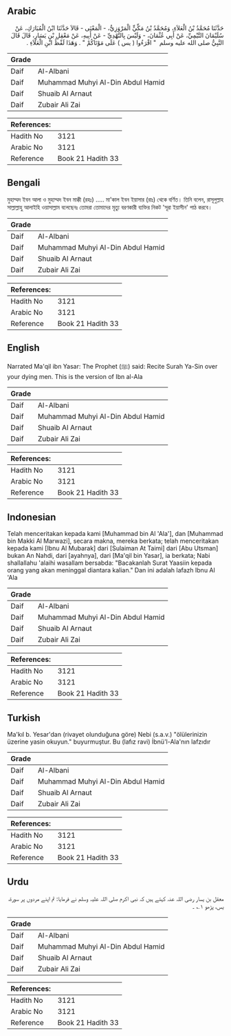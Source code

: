 ## Arabic


<div dir="rtl" lang="ar" style={{fontSize:'larger',backgroundColor:'#f8f9fa',padding:20}}>
حَدَّثَنَا مُحَمَّدُ بْنُ الْعَلاَءِ، وَمُحَمَّدُ بْنُ مَكِّيٍّ الْمَرْوَزِيُّ، - الْمَعْنَى - قَالاَ حَدَّثَنَا ابْنُ الْمُبَارَكِ، عَنْ سُلَيْمَانَ التَّيْمِيِّ، عَنْ أَبِي عُثْمَانَ، - وَلَيْسَ بِالنَّهْدِيِّ - عَنْ أَبِيهِ، عَنْ مَعْقِلِ بْنِ يَسَارٍ، قَالَ قَالَ النَّبِيُّ صلى الله عليه وسلم ‏ "‏ اقْرَءُوا ‏(‏ يس ‏)‏ عَلَى مَوْتَاكُمْ ‏"‏ ‏.‏ وَهَذَا لَفْظُ ابْنِ الْعَلاَءِ ‏.‏
</div>
<div style={{backgroundColor:'#f8f9fa',padding:20, marginBottom: 10}}><table> <thead> <tr> <th>Grade</th> <th></th> </tr> </thead> <tbody> <tr><td>Daif</td><td>Al-Albani</td></tr><tr><td>Daif</td><td>Muhammad Muhyi Al-Din Abdul Hamid</td></tr><tr><td>Daif</td><td>Shuaib Al Arnaut</td></tr><tr><td>Daif</td><td>Zubair Ali Zai</td></tr></tbody></table><table> <thead> <tr> <th>References:</th> <th></th> </tr> </thead> <tbody><tr><td>Hadith No</td><td>3121</td></tr><tr><td>Arabic No</td><td>3121</td></tr><tr><td>Reference</td><td>Book 21 Hadith 33</td></tr></tbody></table></div>

## Bengali


<div dir="ltr" lang="bn" style={{fontSize:'larger',backgroundColor:'#f8f9fa',padding:20}}>
মুহাম্মদ ইবন আলা ও মুহাম্মদ ইবন মাক্কী (রহঃ) ..... মা'কাল ইবন ইয়াসার (রাঃ) থেকে বর্ণিত। তিনি বলেন, রাসূলুল্লাহ সাল্লাল্লাহু আলাইহি ওয়াসাল্লাম বলেছেনঃ তোমরা তোমাদের মৃত্যু বরণকারী ব্যক্তির নিকট 'সূরা ইয়াসীন' পাঠ করবে।
</div>
<div style={{backgroundColor:'#f8f9fa',padding:20, marginBottom: 10}}><table> <thead> <tr> <th>Grade</th> <th></th> </tr> </thead> <tbody> <tr><td>Daif</td><td>Al-Albani</td></tr><tr><td>Daif</td><td>Muhammad Muhyi Al-Din Abdul Hamid</td></tr><tr><td>Daif</td><td>Shuaib Al Arnaut</td></tr><tr><td>Daif</td><td>Zubair Ali Zai</td></tr></tbody></table><table> <thead> <tr> <th>References:</th> <th></th> </tr> </thead> <tbody><tr><td>Hadith No</td><td>3121</td></tr><tr><td>Arabic No</td><td>3121</td></tr><tr><td>Reference</td><td>Book 21 Hadith 33</td></tr></tbody></table></div>

## English


<div dir="ltr" lang="en" style={{fontSize:'larger',backgroundColor:'#f8f9fa',padding:20}}>
Narrated Ma'qil ibn Yasar: The Prophet (ﷺ) said: Recite Surah Ya-Sin over your dying men. This is the version of Ibn al-Ala
</div>
<div style={{backgroundColor:'#f8f9fa',padding:20, marginBottom: 10}}><table> <thead> <tr> <th>Grade</th> <th></th> </tr> </thead> <tbody> <tr><td>Daif</td><td>Al-Albani</td></tr><tr><td>Daif</td><td>Muhammad Muhyi Al-Din Abdul Hamid</td></tr><tr><td>Daif</td><td>Shuaib Al Arnaut</td></tr><tr><td>Daif</td><td>Zubair Ali Zai</td></tr></tbody></table><table> <thead> <tr> <th>References:</th> <th></th> </tr> </thead> <tbody><tr><td>Hadith No</td><td>3121</td></tr><tr><td>Arabic No</td><td>3121</td></tr><tr><td>Reference</td><td>Book 21 Hadith 33</td></tr></tbody></table></div>

## Indonesian


<div dir="ltr" lang="id" style={{fontSize:'larger',backgroundColor:'#f8f9fa',padding:20}}>
Telah menceritakan kepada kami [Muhammad bin Al 'Ala'], dan [Muhammad bin Makki Al Marwazi], secara makna, mereka berkata; telah menceritakan kepada kami [Ibnu Al Mubarak] dari [Sulaiman At Taimi] dari [Abu Utsman] bukan An Nahdi, dari [ayahnya], dari [Ma'qil bin Yasar], ia berkata; Nabi shallallahu 'alaihi wasallam bersabda: "Bacakanlah Surat Yaasiin kepada orang yang akan meninggal diantara kalian." Dan ini adalah lafazh Ibnu Al 'Ala
</div>
<div style={{backgroundColor:'#f8f9fa',padding:20, marginBottom: 10}}><table> <thead> <tr> <th>Grade</th> <th></th> </tr> </thead> <tbody> <tr><td>Daif</td><td>Al-Albani</td></tr><tr><td>Daif</td><td>Muhammad Muhyi Al-Din Abdul Hamid</td></tr><tr><td>Daif</td><td>Shuaib Al Arnaut</td></tr><tr><td>Daif</td><td>Zubair Ali Zai</td></tr></tbody></table><table> <thead> <tr> <th>References:</th> <th></th> </tr> </thead> <tbody><tr><td>Hadith No</td><td>3121</td></tr><tr><td>Arabic No</td><td>3121</td></tr><tr><td>Reference</td><td>Book 21 Hadith 33</td></tr></tbody></table></div>

## Turkish


<div dir="ltr" lang="tr" style={{fontSize:'larger',backgroundColor:'#f8f9fa',padding:20}}>
Ma'kıl b. Yesar'dan (rivayet olunduğuna göre) Nebi (s.a.v.) "ölülerinizin üzerine yasin okuyun." buyurmuştur. Bu (lafız ravi) İbnü'l-Ala'nın lafzıdır
</div>
<div style={{backgroundColor:'#f8f9fa',padding:20, marginBottom: 10}}><table> <thead> <tr> <th>Grade</th> <th></th> </tr> </thead> <tbody> <tr><td>Daif</td><td>Al-Albani</td></tr><tr><td>Daif</td><td>Muhammad Muhyi Al-Din Abdul Hamid</td></tr><tr><td>Daif</td><td>Shuaib Al Arnaut</td></tr><tr><td>Daif</td><td>Zubair Ali Zai</td></tr></tbody></table><table> <thead> <tr> <th>References:</th> <th></th> </tr> </thead> <tbody><tr><td>Hadith No</td><td>3121</td></tr><tr><td>Arabic No</td><td>3121</td></tr><tr><td>Reference</td><td>Book 21 Hadith 33</td></tr></tbody></table></div>

## Urdu


<div dir="rtl" lang="ur" style={{fontSize:'larger',backgroundColor:'#f8f9fa',padding:20}}>
معقل بن یسار رضی اللہ عنہ کہتے ہیں کہ نبی اکرم صلی اللہ علیہ وسلم نے فرمایا: تم اپنے مردوں پر سورۃ، يس، پڑھو ۱؎ ۔
</div>
<div style={{backgroundColor:'#f8f9fa',padding:20, marginBottom: 10}}><table> <thead> <tr> <th>Grade</th> <th></th> </tr> </thead> <tbody> <tr><td>Daif</td><td>Al-Albani</td></tr><tr><td>Daif</td><td>Muhammad Muhyi Al-Din Abdul Hamid</td></tr><tr><td>Daif</td><td>Shuaib Al Arnaut</td></tr><tr><td>Daif</td><td>Zubair Ali Zai</td></tr></tbody></table><table> <thead> <tr> <th>References:</th> <th></th> </tr> </thead> <tbody><tr><td>Hadith No</td><td>3121</td></tr><tr><td>Arabic No</td><td>3121</td></tr><tr><td>Reference</td><td>Book 21 Hadith 33</td></tr></tbody></table></div>